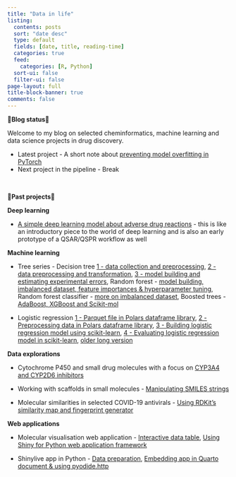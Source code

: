 ```yaml
---
title: "Data in life"
listing:
  contents: posts
  sort: "date desc"
  type: default
  fields: [date, title, reading-time]
  categories: true
  feed: 
    categories: [R, Python]
  sort-ui: false
  filter-ui: false
page-layout: full
title-block-banner: true
comments: false
---
```


**🌟Blog status🌟**

Welcome to my blog on selected cheminformatics, machine learning and data science projects in drug discovery.

* Latest project - A short note about [preventing model overfitting in PyTorch](https://jhylin.github.io/Data_in_life_blog/posts/22_Simple_dnn_adrs/4_Prevent_overfit_note.html)
* Next project in the pipeline - Break

<br>

**🌟Past projects🌟**

**Deep learning**

* [A simple deep learning model about adverse drug reactions](https://jhylin.github.io/Data_in_life_blog/posts/22_Simple_dnn_adrs/2_ADR_regressor.html) - this is like an introductory piece to the world of deep learning and is also an early prototype of a QSAR/QSPR workflow as well

**Machine learning**

* Tree series - Decision tree [1 - data collection and preprocessing](https://jhylin.github.io/Data_in_life_blog/posts/16_ML2-1_Decision_tree/1_data_col_prep.html), [2 - data preprocessing and transformation](https://jhylin.github.io/Data_in_life_blog/posts/16_ML2-1_Decision_tree/2_data_prep_tran.html), [3 - model building and estimating experimental errors](https://jhylin.github.io/Data_in_life_blog/posts/16_ML2-1_Decision_tree/3_model_build.html), Random forest - [model building, imbalanced dataset, feature importances & hyperparameter tuning](https://jhylin.github.io/Data_in_life_blog/posts/17_ML2-2_Random_forest/1_random_forest.html), Random forest classifier - [more on imbalanced dataset](https://jhylin.github.io/Data_in_life_blog/posts/17_ML2-2_Random_forest/2_random_forest_classifier.html), Boosted trees - [AdaBoost, XGBoost and Scikit-mol](https://jhylin.github.io/Data_in_life_blog/posts/19_ML2-3_Boosted_trees/1_adaboost_xgb.html)

* Logistic regression [1 - Parquet file in Polars dataframe library](https://jhylin.github.io/Data_in_life_blog/posts/21_ML1-1_Small_mols_in_chembl_update/ML1-1-1_chembl_cpds_parquet_new.html), [2 - Preprocessing data in Polars dataframe library](https://jhylin.github.io/Data_in_life_blog/posts/21_ML1-1_Small_mols_in_chembl_update/ML1-1-2_chembl_cpds_prep.html), [3 - Building logistic regression model using scikit-learn](https://jhylin.github.io/Data_in_life_blog/posts/21_ML1-1_Small_mols_in_chembl_update/ML1-1-3_chembl_cpds_ml_model.html), [4 - Evaluating logistic regression model in scikit-learn](https://jhylin.github.io/Data_in_life_blog/posts/21_ML1-1_Small_mols_in_chembl_update/ML1-1-4_chembl_cpds_evaluate.html), [older long version](https://jhylin.github.io/Data_in_life_blog/posts/08_ML1-1_Small_molecules_in_ChEMBL_database/ML1-1_chembl_cpds.html)

**Data explorations**

- Cytochrome P450 and small drug molecules with a focus on [CYP3A4 and CYP2D6 inhibitors](https://jhylin.github.io/Data_in_life_blog/posts/20_Cyp3a4_2d6_inh/1_CYP450_drugs.html)

- Working with scaffolds in small molecules - [Manipulating SMILES strings](https://jhylin.github.io/Data_in_life_blog/posts/14_Scaffolds_in_small_molecules/chembl_anti-inf_data_prep_current.html)

- Molecular similarities in selected COVID-19 antivirals - [Using RDKit’s similarity map and fingerprint generator](https://jhylin.github.io/Data_in_life_blog/posts/07_Molecular_similarities_in_COVID-19_antivirals/Mol_sim_covid.html)

**Web applications**

- Molecular visualisation web application - [Interactive data table](https://jhylin.github.io/Data_in_life_blog/posts/15_Molviz/itables.html), [Using Shiny for Python web application framework](https://jhylin.github.io/Data_in_life_blog/posts/15_Molviz/Molviz.html)

- Shinylive app in Python - [Data preparation](https://jhylin.github.io/Data_in_life_blog/posts/13_Shiny_app_python/ShinyAppPy_PC_Cov19_data_prep.html), [Embedding app in Quarto document & using pyodide.http](https://jhylin.github.io/Data_in_life_blog/posts/13_Shiny_app_python/ShinyAppPy_PC_Cov19_app_embed_pyodide_http.html)

<br>

<a rel="me" href="https://fosstodon.org/@jhylin"></a>